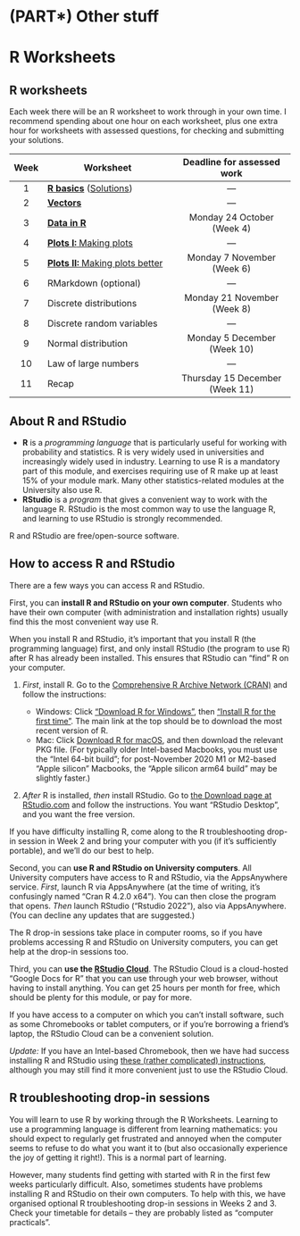 # (PART\*) Other stuff {-}

# R Worksheets {#R .unnumbered}

## R worksheets  {#r-work .unnumbered}

Each week there will be an R worksheet to work through in your own time. I recommend spending about one hour on each worksheet, plus one extra hour for worksheets with assessed questions, for checking and submitting your solutions.

| Week | Worksheet                     | Deadline for assessed work |
|:----:|-------------------------------|:--------------------------:|
|   1  |  [**R basics**](https://mpaldridge.github.io/math1710/R1.html) ([Solutions](https://mpaldridge.github.io/math1710/R1-solutions.html)) | --- |
|   2  |  [**Vectors**](https://mpaldridge.github.io/math1710/R2.html)   | --- |
|   3  |  [**Data in R**](https://mpaldridge.github.io/math1710/R3.html)  | Monday 24 October (Week 4) |
|   4  |  [**Plots I:** Making plots](https://mpaldridge.github.io/math1710/R4.html)   | --- |
|   5  |  [**Plots II:** Making plots better](https://mpaldridge.github.io/math1710/R5.html)  | Monday 7 November (Week 6) |
|   6  |  RMarkdown (optional) | --- |
|   7  |  Discrete distributions   |      Monday 21 November (Week 8)   |
|   8  |  Discrete random variables  | --- |
|   9  |  Normal distribution | Monday 5 December (Week 10) |
|  10  |  Law of large numbers     |             ---           |
|  11  |  Recap | Thursday 15 December (Week 11) |

<!--
|   2  |  [**Vectors**](https://mpaldridge.github.io/math1710/R2.html)   | --- |
|   3  |  [**Data in R**](https://mpaldridge.github.io/math1710/R3.html) | Monday 18 October |
|   4  |  [**Plots I:** Making plots](https://mpaldridge.github.io/math1710/R4.html) | --- |
|   5  |  [**Plots II:** Making plots better](https://mpaldridge.github.io/math1710/R5.html) | Monday 1 November |
|   6  |  [**RMarkdown** (optional)](https://mpaldridge.github.io/math1710/R6.html) [[Rmd](https://mpaldridge.github.io/math1710/R6.Rmd)] | --- |
|   7  |  [**Discrete distributions**](https://mpaldridge.github.io/math1710/R7.html) [[Rmd](https://mpaldridge.github.io/math1710/R7.Rmd)]      |      Monday 15 November    |
|   8  |  [**Discrete random variables**](https://mpaldridge.github.io/math1710/R8.html) [[Rmd](https://mpaldridge.github.io/math1710/R8.Rmd)] | --- |
|   9  |  [**Normal distribution**](https://mpaldridge.github.io/math1710/R9.html) | Monday 29 November |
|  10  |  ~~Law of large numbers~~     |             ---           |
|  11  |   [**Recap**](https://mpaldridge.github.io/math1710/R11.html) | Thursday 16 December |
-->

## About R and RStudio  {#about-r .unnumbered}

* **R** is a *programming language* that is particularly useful for working with probability and statistics. R is very widely used in universities and increasingly widely used in industry. Learning to use R is a mandatory part of this module, and exercises requiring use of R make up at least 15% of your module mark. Many other statistics-related modules at the University also use R.
* **RStudio** is a *program* that gives a convenient way to work with the language R. RStudio is the most common way to use the language R, and learning to use RStudio is strongly recommended.

R and RStudio are free/open-source software.


## How to access R and RStudio  {#r-access .unnumbered}

There are a few ways you can access R and RStudio.

First, you can **install R and RStudio on your own computer**. Students who have their own computer (with administration and installation rights) usually find this the most convenient way use R.

When you install R and RStudio, it's important that you install R (the programming language) first, and only install RStudio (the program to use R) after R has already been installed. This ensures that RStudio can "find" R on your computer.

1. *First*, install R. Go to the [Comprehensive R Archive Network (CRAN)](https://cran.r-project.org/) and follow the instructions:

   * Windows: Click ["Download R for Windows"](https://cran.r-project.org/bin/windows/), then ["Install R for the first time"](https://cran.r-project.org/bin/windows/base/). The main link at the top should be to download the most recent version of R.
   * Mac: Click [Download R for macOS](https://cran.r-project.org/bin/macosx/), and then download the relevant PKG file. (For typically older Intel-based Macbooks, you must use the "Intel 64-bit build"; for post-November 2020 M1 or M2-based "Apple silicon" Macbooks, the "Apple silicon arm64 build" may be slightly faster.)
2. *After* R is installed, *then* install RStudio. Go to [the Download page at RStudio.com](https://www.rstudio.com/products/rstudio/download/#download) and follow the instructions. You want "RStudio Desktop", and you want the free version.

If you have difficulty installing R, come along to the R troubleshooting drop-in session in Week 2 and bring your computer with you (if it's sufficiently portable), and we'll do our best to help.

Second, you can **use R and RStudio on University computers**. All University computers have access to R and RStudio, via the AppsAnywhere service. *First*, launch R via AppsAnywhere (at the time of writing, it's confusingly named "Cran R 4.2.0 x64"). You can then close the program that opens. *Then* launch RStudio ("Rstudio 2022"), also via AppsAnywhere. (You can decline any updates that are suggested.)

The R drop-in sessions take place in computer rooms, so if you have problems accessing R and RStudio on University computers, you can get help at the drop-in sessions too.

Third, you can **use the [RStudio Cloud](https://rstudio.cloud/)**. The RStudio Cloud is a cloud-hosted "Google Docs for R" that you can use through your web browser, without having to install anything. You can get 25 hours per month for free, which should be plenty for this module, or pay for more.

If you have access to a computer on which you can't install software, such as some Chromebooks or tablet computers, or if you're borrowing a friend's laptop, the RStudio Cloud can be a convenient solution. 

*Update:* If you have an Intel-based Chromebook, then we have had success installing R and RStudio using [these (rather complicated) instructions](https://levente.littvay.hu/chromebook/), although you may still find it more convenient just to use the RStudio Cloud.



## R troubleshooting drop-in sessions  {#troubleshooting .unnumbered}

You will learn to use R by working through the R Worksheets. Learning to use a programming language is different from learning mathematics: you should expect to regularly get frustrated and annoyed when the computer seems to refuse to do what you want it to (but also occasionally experience the joy of getting it right!). This is a normal part of learning.

However, many students find getting with started with R in the first few weeks particularly difficult. Also, sometimes students have problems installing R and RStudio on their own computers. To help with this, we have organised optional R troubleshooting drop-in sessions in Weeks 2 and 3. Check your timetable for details -- they are probably listed as "computer practicals".



